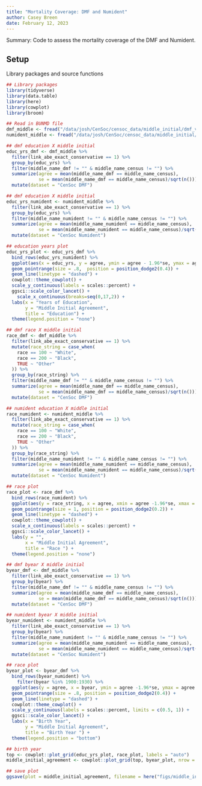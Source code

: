 ```yaml
---
title: "Mortality Coverage: DMF and Numident"
author: Casey Breen
date: February 12, 2023
---
```


Summary: Code to assess the mortality coverage of the DMF and Numident.  

## Setup 

Library packages and source functions 

```r
## Library packages 
library(tidyverse)
library(data.table)
library(here)
library(cowplot)
library(broom)

## Read in BUNMD file
dmf_middle <- fread("/data/josh/CenSoc/censoc_data/middle_initial/dmf_v2.1_middle_initials.csv")
numident_middle <- fread("/data/josh/CenSoc/censoc_data/middle_initial/numident_v2.1_middle_initials.csv")

```


```r
## dmf education X middle initial 
educ_yrs_dmf <- dmf_middle %>% 
  filter(link_abe_exact_conservative == 1) %>% 
  group_by(educ_yrs) %>% 
  filter(middle_name_dmf != "" & middle_name_census != "") %>% 
  summarize(agree = mean(middle_name_dmf == middle_name_census),
            se = mean(middle_name_dmf == middle_name_census)/sqrt(n())) %>% 
  mutate(dataset = "CenSoc DMF")

## dmf education X middle initial 
educ_yrs_numident <- numident_middle %>% 
  filter(link_abe_exact_conservative == 1) %>% 
  group_by(educ_yrs) %>% 
  filter(middle_name_numident != "" & middle_name_census != "") %>% 
  summarize(agree = mean(middle_name_numident == middle_name_census),
            se = mean(middle_name_numident == middle_name_census)/sqrt(n())) %>% 
  mutate(dataset = "CenSoc Numident")

## education years plot 
educ_yrs_plot <- educ_yrs_dmf %>% 
  bind_rows(educ_yrs_numident) %>% 
  ggplot(aes(x = educ_yrs, y = agree, ymin = agree - 1.96*se, ymax = agree + 1.96*se, color = dataset, shape = dataset)) + 
  geom_pointrange(size = .8,  position = position_dodge2(0.4)) + 
  geom_line(linetype = "dashed") + 
  cowplot::theme_cowplot() + 
  scale_y_continuous(labels = scales::percent) + 
  ggsci::scale_color_lancet() + 
    scale_x_continuous(breaks=seq(0,17,2)) +
  labs(x = "Years of Education",
       y = "Middle Initial Agreement",
       title = "Education") + 
  theme(legend.position = "none")
```



```r
## dmf race X middle initial 
race_dmf <- dmf_middle %>% 
  filter(link_abe_exact_conservative == 1) %>% 
  mutate(race_string = case_when(
    race == 100 ~ "White",
    race == 200 ~ "Black",
    TRUE ~ "Other"
  )) %>% 
  group_by(race_string) %>% 
  filter(middle_name_dmf != "" & middle_name_census != "") %>% 
  summarize(agree = mean(middle_name_dmf == middle_name_census),
            se = mean(middle_name_dmf == middle_name_census)/sqrt(n())) %>% 
  mutate(dataset = "CenSoc DMF")

## numident education X middle initial 
race_numident <- numident_middle %>% 
  filter(link_abe_exact_conservative == 1) %>% 
  mutate(race_string = case_when(
    race == 100 ~ "White",
    race == 200 ~ "Black",
    TRUE ~ "Other"
  )) %>% 
  group_by(race_string) %>% 
  filter(middle_name_numident != "" & middle_name_census != "") %>% 
  summarize(agree = mean(middle_name_numident == middle_name_census),
            se = mean(middle_name_numident == middle_name_census)/sqrt(n())) %>% 
  mutate(dataset = "CenSoc Numident")

## race plot 
race_plot <- race_dmf %>% 
  bind_rows(race_numident) %>% 
  ggplot(aes(y = race_string, x = agree, xmin = agree -1.96*se, xmax = agree + 1.96*se, color = dataset, shape = dataset)) + 
  geom_pointrange(size = 1, position = position_dodge2(0.2)) + 
  geom_line(linetype = "dashed") + 
  cowplot::theme_cowplot() + 
  scale_x_continuous(labels = scales::percent) + 
  ggsci::scale_color_lancet() + 
  labs(y = "",
       x = "Middle Initial Agreement",
       title = "Race ") + 
  theme(legend.position = "none")
```


```r
## dmf byear X middle initial 
byear_dmf <- dmf_middle %>% 
  filter(link_abe_exact_conservative == 1) %>% 
  group_by(byear) %>% 
  filter(middle_name_dmf != "" & middle_name_census != "") %>% 
  summarize(agree = mean(middle_name_dmf == middle_name_census),
            se = mean(middle_name_dmf == middle_name_census)/sqrt(n())) %>% 
  mutate(dataset = "CenSoc DMF")

## numident byear X middle initial 
byear_numident <- numident_middle %>% 
  filter(link_abe_exact_conservative == 1) %>% 
  group_by(byear) %>% 
  filter(middle_name_numident != "" & middle_name_census != "") %>% 
  summarize(agree = mean(middle_name_numident == middle_name_census),
            se = mean(middle_name_numident == middle_name_census)/sqrt(n())) %>% 
  mutate(dataset = "CenSoc Numident")

## race plot 
byear_plot <- byear_dmf %>% 
  bind_rows(byear_numident) %>% 
    filter(byear %in% 1900:1930) %>% 
  ggplot(aes(y = agree, x = byear, ymin = agree -1.96*se, ymax = agree + 1.96*se, color = dataset, shape = dataset)) + 
  geom_pointrange(size = .8, position = position_dodge2(0.4)) + 
  geom_line(linetype = "dashed") + 
  cowplot::theme_cowplot() + 
  scale_y_continuous(labels = scales::percent, limits = c(0.5, 1)) + 
  ggsci::scale_color_lancet() + 
  labs(x = "Birth Year",
       y = "Middle Initial Agreement",
       title = "Birth Year ") + 
  theme(legend.position = "bottom") 

```


```r
## birth year 
top <- cowplot::plot_grid(educ_yrs_plot, race_plot, labels = "auto")
middle_initial_agreement <- cowplot::plot_grid(top, byear_plot, nrow = 2, labels = c("", "c"))

## save plot 
ggsave(plot = middle_initial_agreement, filename = here("figs/middle_initial_plot.png"), height = 8, width = 8)
```


























